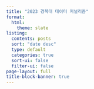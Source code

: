 ```yaml
---
title: "2023 경북대 데이터 저널리즘"
format: 
  html:
    theme: slate
listing:
  contents: posts
  sort: "date desc"
  type: default
  categories: true
  sort-ui: false
  filter-ui: false
page-layout: full
title-block-banner: true
---
```

